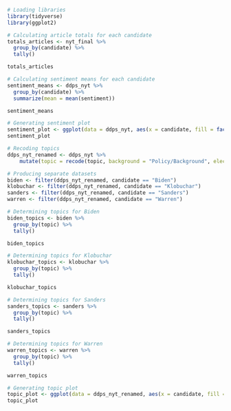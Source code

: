 ```r
# Loading libraries
library(tidyverse)
library(ggplot2)
```

```r
# Calculating article totals for each candidate
totals_articles <- nyt_final %>%
  group_by(candidate) %>%
  tally()

totals_articles
```

```r
# Calculating sentiment means for each candidate
sentiment_means <- ddps_nyt %>%
  group_by(candidate) %>%
  summarize(mean = mean(sentiment))

sentiment_means
```

```r
# Generating sentiment plot
sentiment_plot <- ggplot(data = ddps_nyt, aes(x = candidate, fill = factor(sentiment))) + geom_bar() + theme_classic() + xlab("Candidate") + ylab("Count") + labs(fill = guide_legend("Sentiment")) + labs(title = "The New York Times: Article Sentiment towards 2020 Democratic Candidates")
sentiment_plot
```

```r
# Recoding topics
ddps_nyt_renamed <- ddps_nyt %>%
    mutate(topic = recode(topic, background = "Policy/Background", election = "Election/Horse Race", endorsement = "Election/Horse Race", health = "Scandals/Personality Traits/Health", policy = "Policy/Background", record = "Policy/Background", scandal = "Scandals/Personality Traits/Health", traits = "Scandals/Personality Traits/Health"))
```

```r
# Producing separate datasets
biden <- filter(ddps_nyt_renamed, candidate == "Biden")
klobuchar <- filter(ddps_nyt_renamed, candidate == "Klobuchar")
sanders <- filter(ddps_nyt_renamed, candidate == "Sanders")
warren <- filter(ddps_nyt_renamed, candidate == "Warren")
```

```r
# Determining topics for Biden
biden_topics <- biden %>%
  group_by(topic) %>%
  tally()

biden_topics
```

```r
# Determining topics for Klobuchar
klobuchar_topics <- klobuchar %>%
  group_by(topic) %>%
  tally()

klobuchar_topics
```

```r
# Determining topics for Sanders
sanders_topics <- sanders %>%
  group_by(topic) %>%
  tally()

sanders_topics
```

```r
# Determining topics for Warren
warren_topics <- warren %>%
  group_by(topic) %>%
  tally()

warren_topics
```

```r
# Generating topic plot
topic_plot <- ggplot(data = ddps_nyt_renamed, aes(x = candidate, fill = factor(topic))) + geom_bar() + theme_classic() + xlab("Candidate") + ylab("Count") + labs(fill = guide_legend("Topic")) + labs(title = "The New York Times: 2020 Democratic Candidates Article Topics")
topic_plot
```

